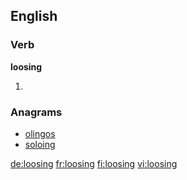 ==English==

===Verb===
'''loosing'''
# {{present participle of|loose}}

===Anagrams===
* [[olingos#English|olingos]]
* [[soloing#English|soloing]]

[[de:loosing]]
[[fr:loosing]]
[[fi:loosing]]
[[vi:loosing]]